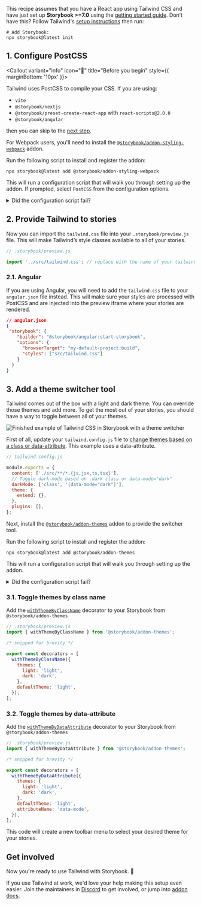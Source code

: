 <Callout variant="neutral" icon="ℹ️" title="Prerequisites">

This recipe assumes that you have a React app using Tailwind CSS and have just set up **Storybook >=7.0** using the [getting started guide](/docs/react/get-started/install). Don’t have this? Follow Tailwind's [setup instructions](https://tailwindcss.com/docs/installation) then run:

```shell
# Add Storybook:
npx storybook@latest init
```

</Callout>

## 1. Configure PostCSS


<Callout variant="info" icon="📣" title="Before you begin" style={{ marginBottom: '10px' }}>

Tailwind uses PostCSS to compile your CSS. If you are using:
-  `vite`
-  `@storybook/nextjs`
-  `@storybook/preset-create-react-app` with `react-scripts@2.0.0`
-  `@storybook/angular`
  
then you can skip to the [next step](#2-provide-tailwind-to-stories).

</Callout>



For Webpack users, you'll need to install the [`@storybook/addon-styling-webpack`](https://storybook.js.org/addons/@storybook/addon-styling-webpack) addon.

Run the following script to install and register the addon:

```shell
npx storybook@latest add @storybook/addon-styling-webpack
```

This will run a configuration script that will walk you through setting up the addon. If prompted, select `PostCSS` from the configuration options.

<details>
  <summary>Did the configuration script fail?</summary>
  <p>Under the hood, this command runs <code>npx @storybook/auto-config styling</code>, which is responsible for reading your project and attempting to configure your Storybook Webpack for your desired tools. If running that command directly does not resolve your issue, please consider filing a bug report on the <a href="https://github.com/storybookjs/auto-config/issues/new?assignees=&labels=bug&projects=&template=bug_report.md&title=%5BBug%5D" target="_blank">@storybook/auto-config</a> repository so that we can further improve it. For manual configuration instructions for PostCSS, you can refer to the documentation <a href="https://github.com/storybookjs/addon-styling-webpack" target="_blank">here</a>.</p>
</details>

## 2. Provide Tailwind to stories

Now you can import the `tailwind.css` file into your `.storybook/preview.js` file. This will make Tailwind’s style classes available to all of your stories.

```js
// .storybook/preview.js

import '../src/tailwind.css'; // replace with the name of your tailwind css file
```

### 2.1. Angular

If you are using Angular, you will need to add the `tailwind.css` file to your `angular.json` file instead. This will make sure your styles are processed with PostCSS and are injected into the preview iframe where your stories are rendered.

```json
// angular.json
{
 "storybook": {
    "builder": "@storybook/angular:start-storybook",
    "options": {
      "browserTarget": "my-default-project:build",
      "styles": ["src/tailwind.css"]
    }
  } 
}
```

## 3. Add a theme switcher tool

Tailwind comes out of the box with a light and dark theme. You can override those themes and add more. To get the most out of your stories, you should have a way to toggle between all of your themes.

![Finished example of Tailwind CSS in Storybook with a theme switcher](https://user-images.githubusercontent.com/18172605/208201389-1f448dbb-978c-442e-9d6b-7bf3fea63e64.gif)

First of all, update your `tailwind.config.js` file to [change themes based on a class or data-attribute](https://tailwindcss.com/docs/dark-mode#customizing-the-class-name). This example uses a data-attribute.

```js
// tailwind.config.js

module.exports = {
  content: ['./src/**/*.{js,jsx,ts,tsx}'],
  // Toggle dark-mode based on .dark class or data-mode="dark"
  darkMode: ['class', '[data-mode="dark"]'],
  theme: {
    extend: {},
  },
  plugins: [],
};
```

Next, install the [`@storybook/addon-themes`](https://storybook.js.org/addons/@storybook/addon-themes/) addon to provide the switcher tool.

Run the following script to install and register the addon:

```shell
npx storybook@latest add @storybook/addon-themes
```

This will run a configuration script that will walk you through setting up the addon.

<details>
  <summary>Did the configuration script fail?</summary>
  <p>Under the hood, this runs <code>npx @storybook/auto-config themes</code>, which should read your project and try to configure your Storybook with the correct decorator. If running that command directly does not solve your problem, please file a bug on the <a href="https://github.com/storybookjs/auto-config/issues/new?assignees=&labels=bug&projects=&template=bug_report.md&title=%5BBug%5D" target="_blank">@storybook/auto-config</a> repository so that we can further improve it. To manually add this addon, install it, and then add it to the addons array in your <code>.storybook/main.ts</code>.</p>
</details>

### 3.1. Toggle themes by class name

Add the [`withThemeByClassName`](https://github.com/storybookjs/addon-themes/blob/main/code/addons/themes/docs/api.md#withthemebyclassname) decorator to your Storybook from `@storybook/addon-themes`

```js
// .storybook/preview.js
import { withThemeByClassName } from '@storybook/addon-themes';

/* snipped for brevity */

export const decorators = [
  withThemeByClassName({
    themes: {
      light: 'light',
      dark: 'dark',
    },
    defaultTheme: 'light',
  }),
];
```

### 3.2. Toggle themes by data-attribute

Add the [`withThemeByDataAttribute`](https://github.com/storybookjs/addon-themes/blob/main/code/addons/themes/docs/api.md#withthemebydataattribute) decorator to your Storybook from `@storybook/addon-themes`

```js
// .storybook/preview.js
import { withThemeByDataAttribute } from '@storybook/addon-themes';

/* snipped for brevity */

export const decorators = [
  withThemeByDataAttribute({
    themes: {
      light: 'light',
      dark: 'dark',
    },
    defaultTheme: 'light',
    attributeName: 'data-mode',
  }),
];
```

This code will create a new toolbar menu to select your desired theme for your stories.

## Get involved

Now you're ready to use Tailwind with Storybook. 🎉

If you use Tailwind at work, we'd love your help making this setup even easier. Join the maintainers in [Discord](https://discord.gg/storybook) to get involved, or jump into [addon docs](/docs/addons).

